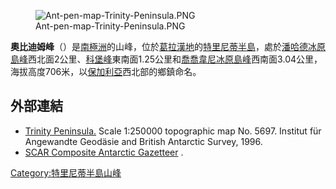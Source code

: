 [[Image:Ant-pen-map-Trinity-Peninsula.PNG|thumb]]

{{coord|63|41|54|S|58|19|30|W|display=title}}

'''奧比迪姆峰'''（{{lang-en|Obidim Peak}}）是[[南極洲|南極洲]]的山峰，位於[[葛拉漢地|葛拉漢地]]的[[特里尼蒂半島|特里尼蒂半島]]，處於[[潘哈德冰原島峰|潘哈德冰原島峰]]西北面2公里、[[科堡峰|科堡峰]]東南面1.25公里和[[喬喬韋尼冰原島峰|喬喬韋尼冰原島峰]]西南面3.04公里，海拔高度706米，以[[保加利亞|保加利亞]]西北部的鄉鎮命名。

==外部連結==
* [https://web.archive.org/web/20131002100340/http://www.bkg.bund.de/nn_193194/DE/Bundesamt/Downloads/Kostenlose-Karten/Antarktis-Karten/Satellitenbildkarten/Scale250/Daten/Trinity-Peninsula%2CtemplateId%3Draw%2Cproperty%3DpublicationFile.pdf/Trinity-Peninsula.pdf Trinity Peninsula.] Scale 1:250000 topographic map No. 5697. Institut für Angewandte Geodäsie and British Antarctic Survey, 1996.
* [http://data.aad.gov.au/aadc/gaz/scar/ SCAR Composite Antarctic Gazetteer] {{WebCite|url=https://www.webcitation.org/5ug2CfC7m?url=http://data.aad.gov.au/aadc/gaz/scar/ |date=20101202140255 |dateformat=iso }}.

{{DEFAULTSORT:Obidim Peak}}
[[Category:特里尼蒂半島山峰|Category:特里尼蒂半島山峰]]


{{TrinityPeninsula-geo-stub}}